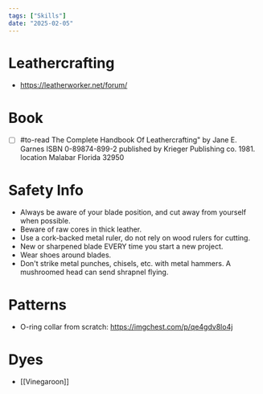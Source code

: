 ```yaml
---
tags: ["Skills"]
date: "2025-02-05"
---
```


# Leathercrafting
- https://leatherworker.net/forum/

# Book
- [ ] #to-read The Complete Handbook Of Leathercrafting" by Jane E. Garnes ISBN 0-89874-899-2 published by Krieger Publishing co. 1981. location Malabar Florida 32950

# Safety Info
- Always be aware of your blade position, and cut away from yourself when possible.  
- Beware of raw cores in thick leather.  
- Use a cork-backed metal ruler, do not rely on wood rulers for cutting.  
- New or sharpened blade EVERY time you start a new project.  
- Wear shoes around blades.  
- Don't strike metal punches, chisels, etc. with metal hammers. A mushroomed head can send shrapnel flying.

# Patterns

- O-ring collar from scratch: https://imgchest.com/p/qe4gdv8lo4j

# Dyes

- [[Vinegaroon]]
